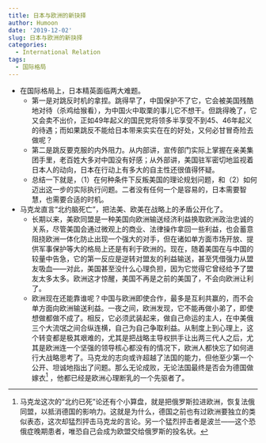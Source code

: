 ```yaml
---
title: 日本与欧洲的新抉择
author: Humoon
date: '2019-12-02'
slug: 日本与欧洲的新抉择
categories:
  - International Relation
tags:
  - 国际格局
---
```


- 在国际格局上，日本精英面临两大难题。
  - 第一是对跳反时机的拿捏。跳得早了，中国保护不了它，它会被美国残酷地对待（杀鸡给猴看），为中国火中取栗的事儿它不想干。但跳得晚了，它又会卖不出价，正如49年起义的国民党将领多半享受不到45、46年起义的待遇；而如果跳反不能给日本带来实实在在的好处，又何必甘冒奇险去做呢？
  - 第二是跳反要克服的内外阻力。从内部讲，宣传部门实际上掌握在亲美集团手里，老百姓大多对中国没有好感；从外部讲，美国驻军密切地监视着日本人的动向，日本在行动上有多大的自主性还很值得怀疑。
  - 总结一下就是，（1）在何种条件下反叛美国的理论规划问题，和（2）如何迈出这一步的实际执行问题。二者没有任何一个是容易的，日本需要智慧，也需要合适的时机。


- 马克龙直言“北约脑死亡”，把法美、欧美在战略上的矛盾公开化了。
  - 长期以来，美欧同盟是一种美国向欧洲输送经济利益换取欧洲政治忠诚的关系，尽管美国会通过微观上的商业、法律操作拿回一些利益，也会蓄意阻挠欧洲一体化防止出现一个强大的对手，但在诸如单方面市场开放、提供军事保护等大的格局上还是有利于欧洲的。现在，随着美国在与中国的较量中告急，它的第一反应是逆转对盟友的利益输送，甚至凭借强力从盟友吸血——对此，美国甚至没什么心理负担，因为它觉得它曾经给予了盟友太多太多。欧洲这才惊醒，美国不再是之前的美国了，不会向欧洲让利了。
  - 欧洲现在还能靠谁呢？中国与欧洲即使合作，最多是互利共赢的，而不会单方面向欧洲输送利益。一夜之间，欧洲发现，它不能再做小弟了，即使想做都做不成了。相反，它必须武装起来，做自己命运的主人，在中美俄三个大流氓之间合纵连横，自己为自己争取利益。从制度上到心理上，这个转变都是极其艰难的，尤其是把战略主导权拱手让出两三代人之后，尤其是欧洲连一个坚强的领导核心都没有的情况下，欧洲人都快忘了如何进行大战略思考了。马克龙的志向或许超越了法国的能力，但他至少第一个公开、坦诚地指出了问题。那么无论成败，无论法国最终是否会为德国做嫁衣^[马克龙这次的“北约已死”论还有个小算盘，就是把俄罗斯拉进欧洲，恢复法俄同盟，以抵消德国的影响力。这就是为什么，德国之前也有过欧洲要独立的类似表态，这次却猛烈抨击马克龙的言论。另一个猛烈抨击者是波兰——这个恐俄症晚期患者，唯恐自己会成为欧盟交给俄罗斯的投名状。] ，他都已经是欧洲心理断乳的一个先驱者了。